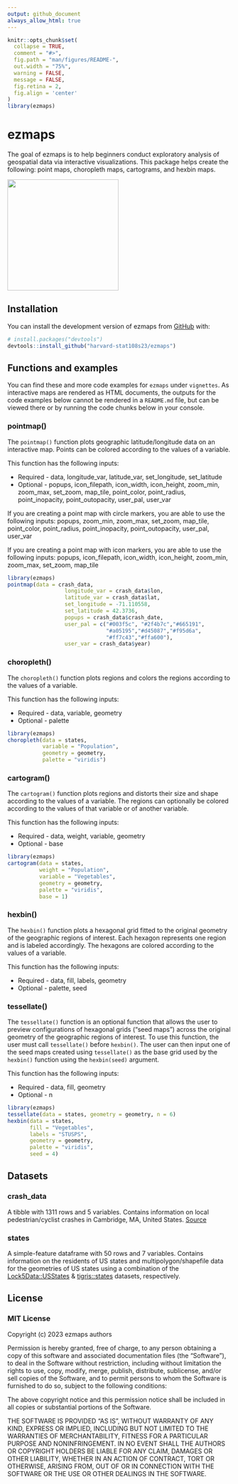 ```yaml
---
output: github_document
always_allow_html: true
---
```


<!-- README.md is generated from README.Rmd. Please edit that file -->

```r
knitr::opts_chunk$set(
  collapse = TRUE,
  comment = "#>",
  fig.path = "man/figures/README-",
  out.width = "75%",
  warning = FALSE,
  message = FALSE,
  fig.retina = 2,
  fig.align = 'center'
)
library(ezmaps)
```

# ezmaps

The goal of ezmaps is to help beginners conduct exploratory analysis of geospatial data via interactive visualizations. This package helps create the following: point maps, choropleth maps, cartograms, and hexbin maps. 

<!-- badges: start -->

![](badge.png){width=250px}

<!-- badges: end -->

## Installation

You can install the development version of ezmaps from [GitHub](https://github.com/) with:

``` r
# install.packages("devtools")
devtools::install_github("harvard-stat108s23/ezmaps")
```

## Functions and examples

You can find these and more code examples for `ezmaps` under `vignettes`. As interactive maps are rendered as HTML documents, the outputs for the code examples below cannot be rendered in a `README.md` file, but can be viewed there or by running the code chunks below in your console.

### pointmap()

The `pointmap()` function plots geographic latitude/longitude data on an interactive map. Points can be colored according to the values of a variable. 

This function has the following inputs:

* Required - data, longitude_var, latitude_var, set_longitude, set_latitude
* Optional - popups, icon_filepath, icon_width, icon_height, zoom_min, zoom_max, set_zoom, map_tile, point_color, point_radius, point_inopacity, point_outopacity, user_pal, user_var

If you are creating a point map with circle markers, you are able to use the following inputs: popups, zoom_min, zoom_max, set_zoom, map_tile, point_color, point_radius, point_inopacity, point_outopacity, user_pal, user_var

If you are creating a point map with icon markers, you are able to use the following inputs: popups, icon_filepath, icon_width, icon_height, zoom_min, zoom_max, set_zoom, map_tile

```r
library(ezmaps)
pointmap(data = crash_data,
                  longitude_var = crash_data$lon,
                  latitude_var = crash_data$lat,
                  set_longitude = -71.110558,
                  set_latitude = 42.3736,
                  popups = crash_data$crash_date,
                  user_pal = c("#003f5c", "#2f4b7c","#665191",
                               "#a05195","#d45087","#f95d6a",
                               "#ff7c43","#ffa600"),
                  user_var = crash_data$year)
```

### choropleth()

The `choropleth()` function plots regions and colors the regions according to the values of a variable. 

This function has the following inputs:

* Required - data, variable, geometry
* Optional - palette

```r
library(ezmaps)
choropleth(data = states,
           variable = "Population",
           geometry = geometry,
           palette = "viridis")
```

### cartogram()

The `cartogram()` function plots regions and distorts their size and shape according to the values of a variable. The regions can optionally be colored according to the values of that variable or of another  variable.

This function has the following inputs:

* Required - data, weight, variable, geometry
* Optional - base


```r
library(ezmaps)
cartogram(data = states,
          weight = "Population",
          variable = "Vegetables",
          geometry = geometry,
          palette = "viridis",
          base = 1)
```

### hexbin()

The `hexbin()` function plots a hexagonal grid fitted to the original geometry of the geographic regions of interest. Each hexagon represents one region and is labeled accordingly. The hexagons are colored according to the values of a variable.

This function has the following inputs:

* Required - data, fill, labels, geometry
* Optional - palette, seed

### tessellate()

The `tessellate()` function is an optional function that allows the user to preview configurations of hexagonal grids ("seed maps") across the original geometry of the geographic regions of interest. To use this function, the user must call `tessellate()` before `hexbin()`. The user can then input one of the seed maps created using `tessellate()` as the base grid used by the `hexbin()` function using the `hexbin(seed)` argument. 

This function has the following inputs:

* Required - data, fill, geometry
* Optional - n


```r
library(ezmaps)
tessellate(data = states, geometry = geometry, n = 6)
hexbin(data = states,
       fill = "Vegetables",
       labels = "STUSPS",
       geometry = geometry,
       palette = "viridis",
       seed = 4)
```

## Datasets

### crash_data
A tibble with 1311 rows and 5 variables. Contains information on local pedestrian/cyclist crashes in Cambridge, MA, United States. [Source](https://github.com/harvard-stat108s23/materials/blob/main/psets/data/cambridge_cyclist_ped_crash.csv)

### states
A simple-feature dataframe with 50 rows and 7 variables. Contains information on the residents of US states and multipolygon/shapefile data for the geometries of US states using a combination of the [Lock5Data::USStates](https://cran.r-project.org/web/packages/Lock5Data/index.html) & [tigris::states](https://github.com/walkerke/tigris/blob/master/R/states.R) datasets, respectively.

## License
### MIT License

Copyright (c) 2023 ezmaps authors

Permission is hereby granted, free of charge, to any person obtaining a copy
of this software and associated documentation files (the "Software"), to deal
in the Software without restriction, including without limitation the rights
to use, copy, modify, merge, publish, distribute, sublicense, and/or sell
copies of the Software, and to permit persons to whom the Software is
furnished to do so, subject to the following conditions:

The above copyright notice and this permission notice shall be included in all
copies or substantial portions of the Software.

THE SOFTWARE IS PROVIDED "AS IS", WITHOUT WARRANTY OF ANY KIND, EXPRESS OR
IMPLIED, INCLUDING BUT NOT LIMITED TO THE WARRANTIES OF MERCHANTABILITY,
FITNESS FOR A PARTICULAR PURPOSE AND NONINFRINGEMENT. IN NO EVENT SHALL THE
AUTHORS OR COPYRIGHT HOLDERS BE LIABLE FOR ANY CLAIM, DAMAGES OR OTHER
LIABILITY, WHETHER IN AN ACTION OF CONTRACT, TORT OR OTHERWISE, ARISING FROM,
OUT OF OR IN CONNECTION WITH THE SOFTWARE OR THE USE OR OTHER DEALINGS IN THE
SOFTWARE.

